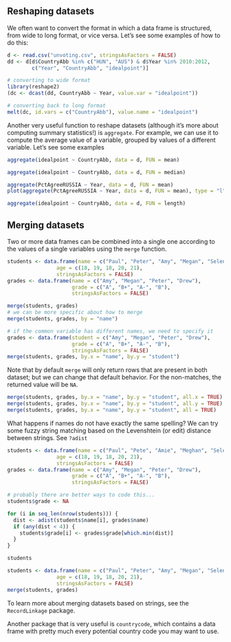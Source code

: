 ## Reshaping datasets

We often want to convert the format in which a data frame is structured, from wide to long format, or vice versa. Let's see some examples of how to do this:

```r
d <- read.csv("unvoting.csv", stringsAsFactors = FALSE)
dd <- d[d$CountryAbb %in% c("HUN", "AUS") & d$Year %in% 2010:2012,
        c("Year", "CountryAbb", "idealpoint")]

# converting to wide format
library(reshape2)
(dc <- dcast(dd, CountryAbb ~ Year, value.var = "idealpoint"))

# converting back to long format
melt(dc, id.vars = c("CountryAbb"), value.name = "idealpoint")
```

Another very useful function to reshape datasets (although it's more about computing summary statistics!) is `aggregate`. For example, we can use it to compute the average value of a variable, grouped by values of a different variable. Let's see some examples

```r
aggregate(idealpoint ~ CountryAbb, data = d, FUN = mean)

aggregate(idealpoint ~ CountryAbb, data = d, FUN = median)

aggregate(PctAgreeRUSSIA ~ Year, data = d, FUN = mean)
plot(aggregate(PctAgreeRUSSIA ~ Year, data = d, FUN = mean), type = "l")

aggregate(idealpoint ~ CountryAbb, data = d, FUN = length)

```

## Merging datasets

Two or more data frames can be combined into a single one according to the values of a single variables using the `merge` function.

```r
students <- data.frame(name = c("Paul", "Peter", "Amy", "Megan", "Selena"),
                age = c(18, 19, 18, 20, 21),
                stringsAsFactors = FALSE)
grades <- data.frame(name = c("Amy", "Megan", "Peter", "Drew"),
                     grade = c("A", "B+", "A-", "B"),
                     stringsAsFactors = FALSE)

merge(students, grades)
# we can be more specific about how to merge
merge(students, grades, by = "name")

# if the common variable has different names, we need to specify it
grades <- data.frame(student = c("Amy", "Megan", "Peter", "Drew"),
                     grade = c("A", "B+", "A-", "B"),
                     stringsAsFactors = FALSE)
merge(students, grades, by.x = "name", by.y = "student")

```

Note that by default `merge` will only return rows that are present in both dataset; but we can change that default behavior. For the non-matches, the returned value will be `NA`.

```r
merge(students, grades, by.x = "name", by.y = "student", all.x = TRUE)
merge(students, grades, by.x = "name", by.y = "student", all.y = TRUE)
merge(students, grades, by.x = "name", by.y = "student", all = TRUE)
```

What happens if names do not have exactly the same spelling? We can try some fuzzy string matching based on the Levenshtein (or edit) distance between strings. See `?adist`

```r
students <- data.frame(name = c("Paul", "Pete", "Amie", "Meghan", "Selena"),
                age = c(18, 19, 18, 20, 21),
                stringsAsFactors = FALSE)
grades <- data.frame(name = c("Amy", "Megan", "Peter", "Drew"),
                     grade = c("A", "B+", "A-", "B"),
                     stringsAsFactors = FALSE)

# probably there are better ways to code this...
students$grade <- NA

for (i in seq_len(nrow(students))) {
  dist <- adist(students$name[i], grades$name)
  if (any(dist < 4)) {
    students$grade[i] <- grades$grade[which.min(dist)]
  }
}

students

students <- data.frame(name = c("Paul", "Peter", "Amy", "Megan", "Selena"),
                age = c(18, 19, 18, 20, 21),
                stringsAsFactors = FALSE)
merge(students, grades)
```

To learn more about merging datasets based on strings, see the `RecordLinkage` package.

Another package that is very useful is `countrycode`, which contains a data frame with pretty much every potential country code you may want to use.
